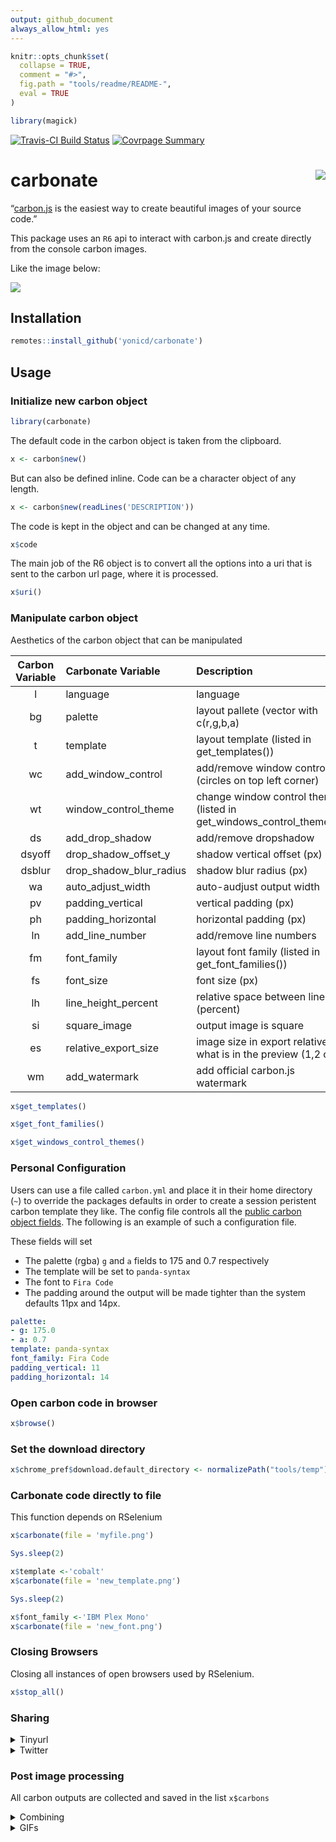 ```yaml
---
output: github_document
always_allow_html: yes
---
```


<!-- README.md is generated from README.Rmd. Please edit that file -->

```r
knitr::opts_chunk$set(
  collapse = TRUE,
  comment = "#>",
  fig.path = "tools/readme/README-",
  eval = TRUE
)

library(magick)
```

[![Travis-CI Build Status](https://travis-ci.org/yonicd/carbonate.svg?branch=master)](https://travis-ci.org/yonicd/carbonate)
[![Covrpage Summary](https://img.shields.io/badge/covrpage-Last_Build_2018_09_02-brightgreen.svg)](https://github.com/yonicd/carbonate/tree/tests/tests/README.md)

# carbonate <img src="tools/temp/hex.gif" align="right" />

"[carbon.js](https://carbon.now.sh/about) is the easiest way to create beautiful images of your source code."

This package uses an `R6` api to interact with carbon.js and create directly from the console carbon images. 

Like the image below:

![](tools/temp/myfile.png)

## Installation

```r
remotes::install_github('yonicd/carbonate')
```

## Usage

### Initialize new carbon object

```r
library(carbonate)
```

The default code in the carbon object is taken from the clipboard.

```r
x <- carbon$new()
```

But can also be defined inline. Code can be a character object of any length.

```r
x <- carbon$new(readLines('DESCRIPTION'))
```

The code is kept in the object and can be changed at any time.

```r
x$code
```

The main job of the R6 object is to convert all the options into a uri that is sent to the carbon url page, where it is processed. 

```r
x$uri()
```

### Manipulate carbon object

Aesthetics of the carbon object that can be manipulated

|Carbon Variable  |Carbonate Variable |Description | Default | 
|:------:|:-----------------------|:-----------|:----:|
|l      |language                |language          |r|
|bg     |palette                 |layout pallete (vector with c(r,g,b,a)|c(r=171,g=184,b=195,a=1)|
|t      |template                |layout template (listed in get_templates()) |'seti'|
|wc     |add_window_control      |add/remove window controls (circles on top left corner) |TRUE|
|wt     |window_control_theme    |change window control themes  (listed in get_windows_control_themes())        |'none'|
|ds     |add_drop_shadow         |add/remove dropshadow     |TRUE|
|dsyoff |drop_shadow_offset_y    |shadow vertical offset (px) |20|
|dsblur |drop_shadow_blur_radius |shadow blur radius (px) |68|
|wa     |auto_adjust_width       |auto-audjust output width          |TRUE|
|pv     |padding_vertical        |vertical padding (px)          |48|
|ph     |padding_horizontal      |horizontal padding (px)          |32|
|ln     |add_line_number         |add/remove line numbers          |FALSE|
|fm     |font_family             |layout font family (listed in get_font_families())          |'Hack'|
|fs     |font_size               |font size (px)         |14|
|lh     |line_height_percent     |relative space between lines (percent)          |133|
|si     |square_image            |output image is square     |FALSE|
|es     |relative_export_size    |image size in export relative to what is in the preview (1,2 or 4)    |1|
|wm     |add_watermark           |add official carbon.js watermark          |FALSE|

```r
x$get_templates()
```

```r
x$get_font_families()
```

```r
x$get_windows_control_themes()
```

### Personal Configuration

Users can use a file called `carbon.yml` and place it in their home directory (`~`) to override the packages defaults in order to create a session peristent carbon template they like. The config file controls all the [public carbon object fields](#manipulate-carbon-object). The following is an example of such a configuration file. 

These fields will set 

  - The palette (rgba) `g` and `a` fields to 175 and 0.7 respectively
  - The template will be set to `panda-syntax`
  - The font to `Fira Code`
  - The padding around the output will be made tighter than the system defaults 11px and 14px.

```yml
palette:
- g: 175.0
- a: 0.7
template: panda-syntax
font_family: Fira Code
padding_vertical: 11
padding_horizontal: 14
```

### Open carbon code in browser

```r
x$browse()
```

### Set the download directory

```r
x$chrome_pref$download.default_directory <- normalizePath("tools/temp")
```

### Carbonate code directly to file

This function depends on RSelenium

```r
x$carbonate(file = 'myfile.png')
```

```r
Sys.sleep(2)
```

```r
x$template <-'cobalt'
x$carbonate(file = 'new_template.png')
```

```r
Sys.sleep(2)
```

```r
x$font_family <-'IBM Plex Mono'
x$carbonate(file = 'new_font.png')
```

### Closing Browsers

Closing all instances of open browsers used by RSelenium.

```r
x$stop_all()
```

### Sharing

<details><summary>Tinyurl</summary>

You can also put a tinyurl link as a watermark on the image produced that will open to the carbon.now.sh page that has the code in the image.

```r
x$add_tinyurl <- TRUE
x$carbonate(file = 'tiny_url.png')
```

If you just want the tinyurl link without the image to use in a tweet you can create it using

```r
x$tiny()
```

Or you can put the link directly on your clipboard

```r
x$tiny(clip = TRUE)
clipr::read_clip()
```

</details>

<details><summary>Twitter</summary>

##### Direct

You can also directly tweet the image. An automatic status is created with two options

  - Default
    - `r 'Created in R using the Carbonate \U0001f4e6'`
    
  - When `add_tinyurl <- TRUE`
    - `r sprintf('%s\nCheck out this script at \U0001f517 %s', 'Created in R using the Carbonate \U0001f4e6', x$tiny())`
    
  - Manual
    - Using `tweet_status` you can write your own status. 

```r
x <- carbonate::carbon$new()
x$tweet <- TRUE
x$carbonate()
```

##### Post process (Batch)

If you have images stored in `x$carbons` you can post them also in a tweet using.

```r
# for multiple png attachments
x$rtweet(x$carbons,media_type = 'png') #using default status

# subsets of images
x$rtweet(status='These are images',x$carbons[c(1,3)],media_type = 'png')

# for gifs
x$rtweet(status='This is a gif', x$carbons,media_type = 'gif')
```

</details>

### Post image processing

All carbon outputs are collected and saved in the list `x$carbons`

<details><summary>Combining</summary>

```r
x$carbons%>%
  magick::image_scale('300')%>%
  magick::image_append()

x$carbons%>%
  magick::image_scale('300')%>%
  magick::image_append(stack = TRUE)
```

</details>

<details><summary>GIFs</summary>

```r
x$carbons%>%
  magick::image_animate(fps = 1)
```

</details>

